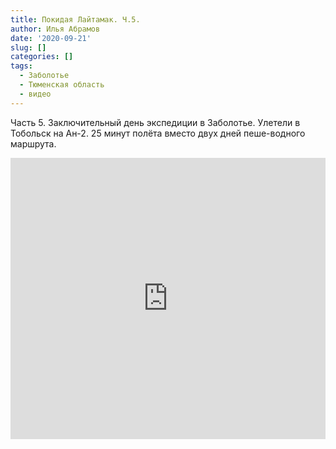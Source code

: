 ```yaml
---
title: Покидая Лайтамак. Ч.5.
author: Илья Абрамов
date: '2020-09-21'
slug: []
categories: []
tags:
  - Заболотье
  - Тюменская область
  - видео
---
```


Часть 5. Заключительный день экспедиции в Заболотье. Улетели в Тобольск на Ан-2. 25 минут полёта вместо двух дней пеше-водного маршрута.

<iframe width="100%" height="450" src="https://www.youtube.com/embed/LRjwHytGj7g" title="YouTube video player" frameborder="0" allow="accelerometer; autoplay; clipboard-write; encrypted-media; gyroscope; picture-in-picture" allowfullscreen></iframe>